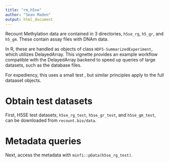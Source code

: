 ```yaml
---
title: "rm_h5se"
author: "Sean Maden"
output: html_document
---
```


Recount Methylation data are contained in 3 directories, `h5se_rg`, `h5_gr`, and `h5_gm`. These contain assay files with DNAm data.

In R, these are handled as objects of class `HDF5-SummarizedExperiment`, which utilizes DelayedArray. This vignette provides an example workflow compatible with the DelayedArray backend to speed up queries of large datasets, such as the  database files. 

For expediency, this uses a small test , but similar principles apply to the full dataaset objects.

# Obtain test datasets

First, H5SE test datasets, `h5se_rg_test`, `h5se_gr_test`, and `h5se_gm_test`, can be downloaded from `recount.bio/data`. 

# Metadata queries

Next, access the metadata with `minfi::pData(h5se_rg_test)`.

# 





